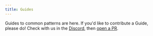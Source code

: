 ```yaml
---
title: Guides
---
```


Guides to common patterns are here. If you'd like to contribute a Guide, please do! Check with us in the [Discord](https://discord.gg/kJs5jeQp), then [open a PR](https://github.com/onejs/one).

<CardCol>
  <Card href="/docs/guides-mdx" title="Setting up MDX for web" category="Content" />
  <Card href="/docs/guides-dark-mode" title="Light and Dark mode" category="UI" />
  <Card href="/docs/guides-tamagui" title="Setting up Tamagui" category="UI" />
  <Card href="/docs/guides-ios-native" title="Build or Run the Native iOS App" category="Native" />
</CardCol>
